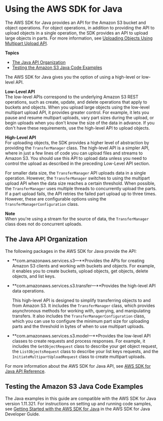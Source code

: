 # Using the AWS SDK for Java<a name="UsingTheMPJavaAPI"></a>

The AWS SDK for Java provides an API for the Amazon S3 bucket and object operations\. For object operations, in addition to providing the API to upload objects in a single operation, the SDK provides an API to upload large objects in parts\. For more information, see [Uploading Objects Using Multipart Upload API](uploadobjusingmpu.mdx)\. 

**Topics**
+ [The Java API Organization](#JavaAPIOrganization)
+ [Testing the Amazon S3 Java Code Examples](#TestingJavaSamples)

The AWS SDK for Java gives you the option of using a high\-level or low\-level API\. 

**Low\-Level API**  
The low\-level APIs correspond to the underlying Amazon S3 REST operations, such as create, update, and delete operations that apply to buckets and objects\. When you upload large objects using the low\-level multipart upload API, it provides greater control\. For example, it lets you pause and resume multipart uploads, vary part sizes during the upload, or begin uploads when you don't know the size of the data in advance\. If you don't have these requirements, use the high\-level API to upload objects\. 

**High\-Level API**  
For uploading objects, the SDK provides a higher level of abstraction by providing the `TransferManager` class\. The high\-level API is a simpler API, where in just a few lines of code you can upload files and streams to Amazon S3\. You should use this API to upload data unless you need to control the upload as described in the preceding Low\-Level API section\.

For smaller data size, the `TransferManager` API uploads data in a single operation\. However, the `TransferManager` switches to using the multipart upload API when the data size reaches a certain threshold\. When possible, the `TransferManager` uses multiple threads to concurrently upload the parts\. If a part upload fails, the API retries the failed part upload up to three times\. However, these are configurable options using the `TransferManagerConfiguration` class\. 

**Note**  
When you're using a stream for the source of data, the `TransferManager` class does not do concurrent uploads\.

## The Java API Organization<a name="JavaAPIOrganization"></a>

The following packages in the AWS SDK for Java provide the API:
+ **com\.amazonaws\.services\.s3—**Provides the APIs for creating Amazon S3 clients and working with buckets and objects\. For example, it enables you to create buckets, upload objects, get objects, delete objects, and list keys\. 
+ **com\.amazonaws\.services\.s3\.transfer—**Provides the high\-level API data operations\.

  This high\-level API is designed to simplify transferring objects to and from Amazon S3\. It includes the `TransferManager` class, which provides asynchronous methods for working with, querying, and manipulating transfers\. It also includes the `TransferManagerConfiguration` class, which you can use to configure the minimum part size for uploading parts and the threshold in bytes of when to use multipart uploads\.
+ **com\.amazonaws\.services\.s3\.model—**Provides the low\-level API classes to create requests and process responses\. For example, it includes the `GetObjectRequest` class to describe your get object request, the `ListObjectsRequest` class to describe your list keys requests, and the `InitiateMultipartUploadRequest` class to create multipart uploads\. 

For more information about the AWS SDK for Java API, see [AWS SDK for Java API Reference](https://docs.aws.amazon.com/AWSJavaSDK/latest/javadoc/)\.

## Testing the Amazon S3 Java Code Examples<a name="TestingJavaSamples"></a>

The Java examples in this guide are compatible with the AWS SDK for Java version 1\.11\.321\. For instructions on setting up and running code samples, see [Getting Started with the AWS SDK for Java](https://docs.aws.amazon.com/AWSSdkDocsJava/latest/DeveloperGuide/java-dg-setup.html) in the AWS SDK for Java Developer Guide\. 